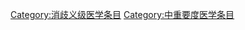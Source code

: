 {{Wikipedia category}}
{{emptycat}}
{{catmore|Wikipedia:医学专题}}

[[Category:消歧义级医学条目|Category:消歧义级医学条目]]
[[Category:中重要度医学条目|Category:中重要度医学条目]]